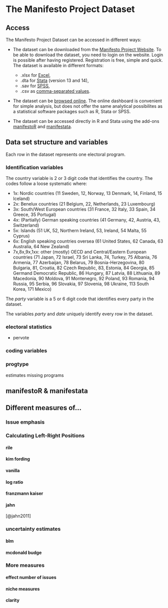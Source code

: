# The Manifesto Project Dataset {#maindataset}

## Access

The Manifesto Project Dataset can be accessed in different ways:

* The dataset can be downloaded from the [Manifesto Project Website](https://manifesto-project.wzb.eu/datasets). To be able to download the dataset, you need to login on the website. Login is possible after having registered. Registration is free, simple and quick. The dataset is available in different formats: 
    * .xlsx for [Excel](https://products.office.com/de-de/excel),
    * .dta for [Stata](http://www.stata.com/) (version 13 and 14), 
    * .sav for [SPSS](https://www-01.ibm.com/software/de/analytics/spss/), 
    * .csv as  [comma-separated values](https://en.wikipedia.org/wiki/Comma-separated_values).

* The dataset can be [browsed  online](https://visuals.manifesto-project.wzb.eu/mpdb-shiny/cmp_dashboard_dataset/). The online dashboard is convenient for simple analysis, but does not offer the same analytical possibilites as a statistical software packages such as R, Stata or SPSS.

* The dataset can be accessed directly in R and Stata using the add-ons [manifestoR](#manifestoR-ds) and [manifestata](#manifestata-ds).


## Data set structure and variables

Each row in the dataset represents one electoral program. 


### Identification variables

The country variable is 2 or 3 digit code that identifies the country. The codes follow a loose systematic where:

* 1x: Nordic countries (11 Sweden, 12, Norway, 13 Denmark, 14, Finland, 15 Iceland)
* 2x: Benelux countries (21 Belgium, 22, Netherlands, 23 Luxembourg)
* 3x: South/West European countries (31 France, 32 Italy, 33 Spain, 34 Greece, 35 Portugal)
* 4x: (Partially) German speaking countries (41 Germany, 42, Austria, 43, Switzerland)
* 5x: Islands (51 UK, 52, Northern Ireland, 53, Ireland, 54 Malta, 55 Cyprus)
* 6x: English speaking countries oversea (61 United States, 62 Canada, 63 Australia, 64 New Zealand)
* 7x,8x,9x,1xx: other (mostly) OECD and Central/Eastern European countries (71 Japan, 72 Israel, 73 Sri Lanka, 74, Turkey, 75 Albania, 76 Armenia, 77 Azerbaijan, 78 Belarus, 79 Bosnia-Herzegovina, 80 Bulgaria, 81, Croatia, 82 Czech Republic, 83, Estonia, 84 Georgia, 85 Germand Democratic Republic, 86 Hungary, 87 Latvia, 88 Lithuania, 89 Macedonia, 90 Moldova, 91 Montenegro, 92 Poland, 93 Romania, 94 Russia, 95 Serbia, 96 Slovakia, 97 Slovenia, 98 Ukraine, 113 South Korea, 171 Mexico)


The *party* variable is a 5 or 6 digit code that identifies every party in the dataset.

The variables *party* and *date* uniquely identify every row in the dataset. 

### electoral statistics

* pervote 

### coding variables

### progtype


estimates
missing programs


## manifestoR & manifestata {#manifestoR-ds}

## Different measures of...

### Issue emphasis

### Calculating Left-Right Positions

#### rile

#### kim fording

#### vanilla

#### log ratio

#### franzmann kaiser

#### jahn

[@jahn2011]

### uncertainty estimates

#### blm

#### mcdonald budge

### More measures

#### effect number of issues

#### niche measures

#### clarity


